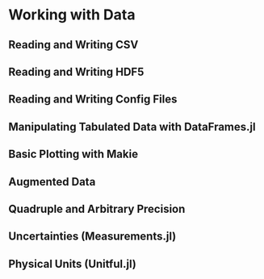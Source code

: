 # Working with Data


## Reading and Writing CSV


## Reading and Writing HDF5


## Reading and Writing Config Files


## Manipulating Tabulated Data with DataFrames.jl


## Basic Plotting with Makie


## Augmented Data


## Quadruple and Arbitrary Precision


## Uncertainties (Measurements.jl)


## Physical Units (Unitful.jl)


